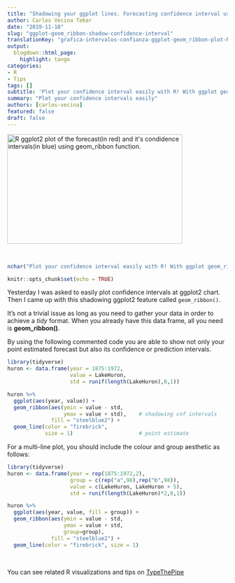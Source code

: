 ```yaml
---
title: "Shadowing your ggplot lines. Forecasting confidence interval use case."
author: Carlos Vecina Tebar
date: "2019-11-18"
slug: "ggplot-geom_ribbon-shadow-confidence-interval"
translationKey: "grafica-intervalos-confianza-ggplot-geom_ribbon-plot-R"
output:
  blogdown::html_page:
    highlight: tango
categories:
- R
- Tips
tags: []
subtitle: 'Plot your confidence interval easily with R! With ggplot geom_ribbon() you can add shadowed areas to your lines. We show you how to deal with it!'
summary: "Plot your confidence intervals easily"
authors: [carlos-vecina]
featured: false
draft: false
---
```


<img src="/en/vizs-and-tips/ggplot-geom_ribbon-shadow-confidence-interval/featured.png" height="250px" width="400px" alt="R ggplot2 plot of the forecast(in red) and it's condidence intervals(in blue) using geom_ribbon function." />

<br>
```r
nchar("Plot your confidence interval easily with R! With ggplot geom_ribbon() de ggplot you can add shadow areas to your lines. We show you how to deal with it!")
```
```r
knitr::opts_chunk$set(echo = TRUE)
```

Yesterday I was asked to easily plot confidence intervals at ggplot2 chart. Then I came up with this shadowing ggplot2 feature called ```geom_ribbon()```. 

It's not a trivial issue as long as you need to gather your data in order to achieve a *tidy* format. When you already have this data frame, all you need is **geom_ribbon()**.

By using the following commented code you are able to show not only your point estimated forecast but also its confidence or prediction intervals.

```r
library(tidyverse)
huron <- data.frame(year = 1875:1972, 
                    value = LakeHuron,
                    std = runif(length(LakeHuron),0,1))

huron %>% 
  ggplot(aes(year, value)) + 
  geom_ribbon(aes(ymin = value - std,
                  ymax = value + std),    # shadowing cnf intervals
              fill = "steelblue2") + 
  geom_line(color = "firebrick",
            size = 1)                     # point estimate

```

For a multi-line plot, you should include the colour and group aesthetic as follows:

```r
library(tidyverse)
huron <- data.frame(year = rep(1875:1972,2), 
                    group = c(rep("a",98),rep("b",98)),
                    value = c(LakeHuron, LakeHuron + 5),
                    std = runif(length(LakeHuron)*2,0,1))

huron %>% 
  ggplot(aes(year, value, fill = group)) + 
  geom_ribbon(aes(ymin = value - std,
                  ymax = value + std,
                  group=group),
              fill = "steelblue2") + 
  geom_line(color = "firebrick", size = 1)

```

<br>

You can see related R visualizations and tips on [TypeThePipe](https://typethepipe.com)

<br>
